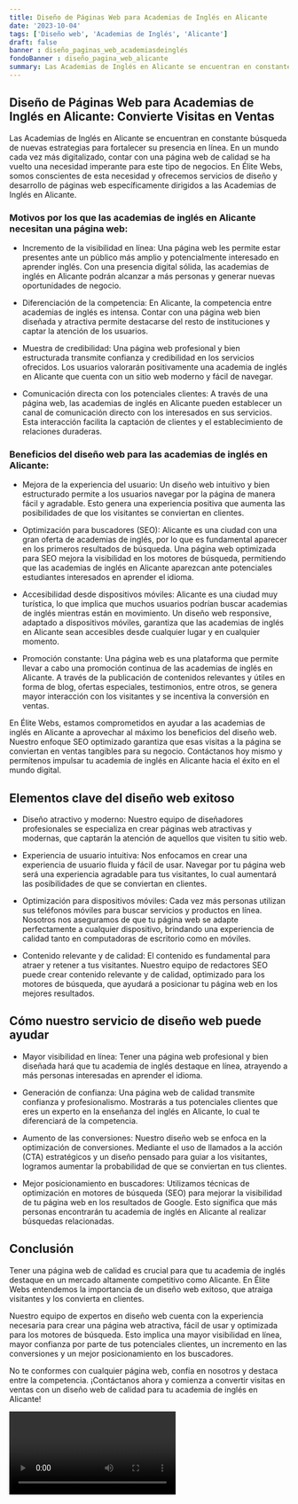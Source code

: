 ```yaml
---
title: Diseño de Páginas Web para Academias de Inglés en Alicante
date: '2023-10-04'
tags: ['Diseño web', 'Academias de Inglés', 'Alicante']
draft: false
banner : diseño_paginas_web_academiasdeinglés
fondoBanner : diseño_pagina_web_alicante
summary: Las Academias de Inglés en Alicante se encuentran en constante búsqueda de nuevas estrategias para fortalecer su presencia en línea. En un mundo cada vez más digitalizado, contar con una página web de calidad se ha vuelto una necesidad imperante para este tipo de negocios. En Élite Webs, somos conscientes de esta necesidad y ofrecemos servicios de diseño y desarrollo de páginas web específicamente dirigidos a las Academias de Inglés en Alicante.
---
```


## Diseño de Páginas Web para Academias de Inglés en Alicante: Convierte Visitas en Ventas

Las Academias de Inglés en Alicante se encuentran en constante búsqueda de nuevas estrategias para fortalecer su presencia en línea. En un mundo cada vez más digitalizado, contar con una página web de calidad se ha vuelto una necesidad imperante para este tipo de negocios. En Élite Webs, somos conscientes de esta necesidad y ofrecemos servicios de diseño y desarrollo de páginas web específicamente dirigidos a las Academias de Inglés en Alicante.

### Motivos por los que las academias de inglés en Alicante necesitan una página web:

- Incremento de la visibilidad en línea: Una página web les permite estar presentes ante un público más amplio y potencialmente interesado en aprender inglés. Con una presencia digital sólida, las academias de inglés en Alicante podrán alcanzar a más personas y generar nuevas oportunidades de negocio.

- Diferenciación de la competencia: En Alicante, la competencia entre academias de inglés es intensa. Contar con una página web bien diseñada y atractiva permite destacarse del resto de instituciones y captar la atención de los usuarios.

- Muestra de credibilidad: Una página web profesional y bien estructurada transmite confianza y credibilidad en los servicios ofrecidos. Los usuarios valorarán positivamente una academia de inglés en Alicante que cuenta con un sitio web moderno y fácil de navegar.

- Comunicación directa con los potenciales clientes: A través de una página web, las academias de inglés en Alicante pueden establecer un canal de comunicación directo con los interesados en sus servicios. Esta interacción facilita la captación de clientes y el establecimiento de relaciones duraderas.

### Beneficios del diseño web para las academias de inglés en Alicante:

- Mejora de la experiencia del usuario: Un diseño web intuitivo y bien estructurado permite a los usuarios navegar por la página de manera fácil y agradable. Esto genera una experiencia positiva que aumenta las posibilidades de que los visitantes se conviertan en clientes.

- Optimización para buscadores (SEO): Alicante es una ciudad con una gran oferta de academias de inglés, por lo que es fundamental aparecer en los primeros resultados de búsqueda. Una página web optimizada para SEO mejora la visibilidad en los motores de búsqueda, permitiendo que las academias de inglés en Alicante aparezcan ante potenciales estudiantes interesados en aprender el idioma.

- Accesibilidad desde dispositivos móviles: Alicante es una ciudad muy turística, lo que implica que muchos usuarios podrían buscar academias de inglés mientras están en movimiento. Un diseño web responsive, adaptado a dispositivos móviles, garantiza que las academias de inglés en Alicante sean accesibles desde cualquier lugar y en cualquier momento.

- Promoción constante: Una página web es una plataforma que permite llevar a cabo una promoción continua de las academias de inglés en Alicante. A través de la publicación de contenidos relevantes y útiles en forma de blog, ofertas especiales, testimonios, entre otros, se genera mayor interacción con los visitantes y se incentiva la conversión en ventas.

En Élite Webs, estamos comprometidos en ayudar a las academias de inglés en Alicante a aprovechar al máximo los beneficios del diseño web. Nuestro enfoque SEO optimizado garantiza que esas visitas a la página se conviertan en ventas tangibles para su negocio. Contáctanos hoy mismo y permítenos impulsar tu academia de inglés en Alicante hacia el éxito en el mundo digital.

<GifSeo />

<Cta />

## Elementos clave del diseño web exitoso

- Diseño atractivo y moderno: Nuestro equipo de diseñadores profesionales se especializa en crear páginas web atractivas y modernas, que captarán la atención de aquellos que visiten tu sitio web.

- Experiencia de usuario intuitiva: Nos enfocamos en crear una experiencia de usuario fluida y fácil de usar. Navegar por tu página web será una experiencia agradable para tus visitantes, lo cual aumentará las posibilidades de que se conviertan en clientes.

- Optimización para dispositivos móviles: Cada vez más personas utilizan sus teléfonos móviles para buscar servicios y productos en línea. Nosotros nos aseguramos de que tu página web se adapte perfectamente a cualquier dispositivo, brindando una experiencia de calidad tanto en computadoras de escritorio como en móviles.

- Contenido relevante y de calidad: El contenido es fundamental para atraer y retener a tus visitantes. Nuestro equipo de redactores SEO puede crear contenido relevante y de calidad, optimizado para los motores de búsqueda, que ayudará a posicionar tu página web en los mejores resultados.

## Cómo nuestro servicio de diseño web puede ayudar

- Mayor visibilidad en línea: Tener una página web profesional y bien diseñada hará que tu academia de inglés destaque en línea, atrayendo a más personas interesadas en aprender el idioma.

- Generación de confianza: Una página web de calidad transmite confianza y profesionalismo. Mostrarás a tus potenciales clientes que eres un experto en la enseñanza del inglés en Alicante, lo cual te diferenciará de la competencia.

- Aumento de las conversiones: Nuestro diseño web se enfoca en la optimización de conversiones. Mediante el uso de llamados a la acción (CTA) estratégicos y un diseño pensado para guiar a los visitantes, logramos aumentar la probabilidad de que se conviertan en tus clientes.

- Mejor posicionamiento en buscadores: Utilizamos técnicas de optimización en motores de búsqueda (SEO) para mejorar la visibilidad de tu página web en los resultados de Google. Esto significa que más personas encontrarán tu academia de inglés en Alicante al realizar búsquedas relacionadas.

## Conclusión

Tener una página web de calidad es crucial para que tu academia de inglés destaque en un mercado altamente competitivo como Alicante. En Élite Webs entendemos la importancia de un diseño web exitoso, que atraiga visitantes y los convierta en clientes.

Nuestro equipo de expertos en diseño web cuenta con la experiencia necesaria para crear una página web atractiva, fácil de usar y optimizada para los motores de búsqueda. Esto implica una mayor visibilidad en línea, mayor confianza por parte de tus potenciales clientes, un incremento en las conversiones y un mejor posicionamiento en los buscadores.

No te conformes con cualquier página web, confía en nosotros y destaca entre la competencia. ¡Contáctanos ahora y comienza a convertir visitas en ventas con un diseño web de calidad para tu academia de inglés en Alicante!

<Video />

<CtaBot job='Academias de Inglés' city='Alicante'/>

<Gmaps query='Alicante+españa+maps' />